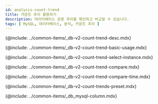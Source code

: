 ```yaml
---
id: analysis-count-trend
title: 카운트 추이 활용하기
description: 데이터베이스 운용 추이를 확인하고 비교할 수 있습니다.
tags: [ MySQL, 데이터베이스, 분석, 카운트 추이 ]
---
```


<!-- description-->
{@include: ../common-items/_db-v2-count-trend-desc.mdx}


<!-- ## 기본 화면 안내-->
{@include: ../common-items/_db-v2-count-trend-basic-usage.mdx}

<!-- ### 비교 대상 선택하기-->
{@include: ../common-items/_db-v2-count-trend-select-instance.mdx}

<!-- ### 액티브 세션 정보 비교하기-->
{@include: ../common-items/_db-v2-count-trend-compare.mdx}

<!-- ### 특정 시간 비교하기-->
{@include: ../common-items/_db-v2-count-trend-compare-time.mdx} 

<!--## 프리셋-->
{@include: ../common-items/_db-v2-count-trends-preset.mdx}

<!-- 컬럼 정보 안내-->
{@include: ../common-items/_db_mysql-column.mdx}